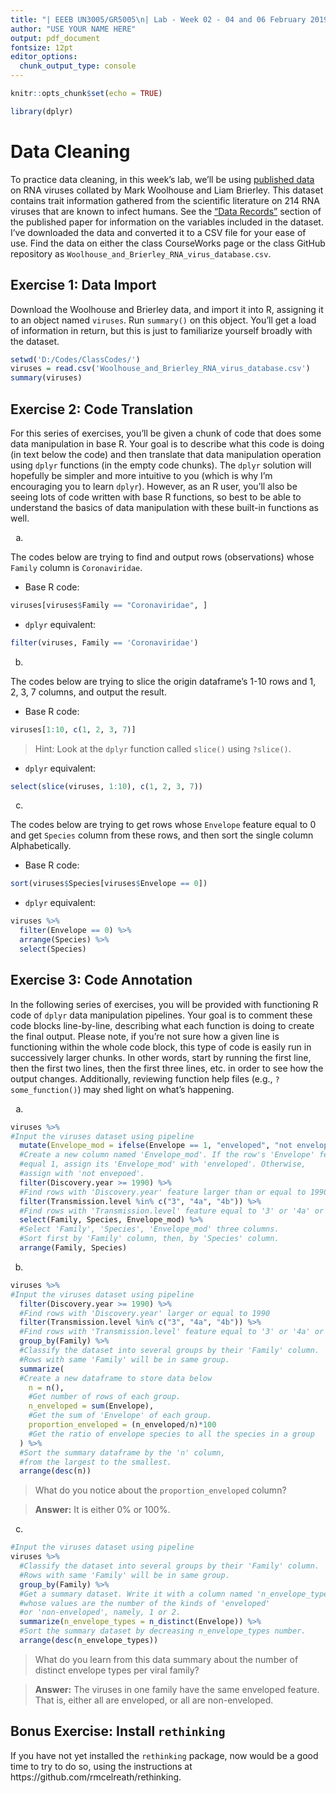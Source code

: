 ---
title: "| EEEB UN3005/GR5005\n| Lab - Week 02 - 04 and 06 February 2019"
author: "USE YOUR NAME HERE"
output: pdf_document
fontsize: 12pt
editor_options: 
  chunk_output_type: console
---

```{r setup, include = FALSE}

knitr::opts_chunk$set(echo = TRUE)

library(dplyr)
```


# Data Cleaning

To practice data cleaning, in this week's lab, we'll be using [published data](https://www.nature.com/articles/sdata201817) on RNA viruses collated by Mark Woolhouse and Liam Brierley. This dataset contains trait information gathered from the scientific literature on 214 RNA viruses that are known to infect humans. See the ["Data Records"](https://www.nature.com/articles/sdata201817#data-records) section of the published paper for information on the variables included in the dataset. I've downloaded the data and converted it to a CSV file for your ease of use. Find the data on either the class CourseWorks page or the class GitHub repository as `Woolhouse_and_Brierley_RNA_virus_database.csv`. 


## Exercise 1: Data Import

Download the Woolhouse and Brierley data, and import it into R, assigning it to an object named `viruses`. Run `summary()` on this object. You'll get a load of information in return, but this is just to familiarize yourself broadly with the dataset.

```{r}
setwd('D:/Codes/ClassCodes/')
viruses = read.csv('Woolhouse_and_Brierley_RNA_virus_database.csv')
summary(viruses)
```


## Exercise 2: Code Translation

For this series of exercises, you'll be given a chunk of code that does some data manipulation in base R. Your goal is to describe what this code is doing (in text below the code) and then translate that data manipulation operation using `dplyr` functions (in the empty code chunks). The `dplyr` solution will hopefully be simpler and more intuitive to you (which is why I'm encouraging you to learn `dplyr`). However, as an R user, you'll also be seeing lots of code written with base R functions, so best to be able to understand the basics of data manipulation with these built-in functions as well.

a) 

The codes below are trying to find and output rows (observations) whose `Family` column is `Coronaviridae`.
  
- Base R code:

```{r}

viruses[viruses$Family == "Coronaviridae", ]
```

- `dplyr` equivalent: 

```{r}
filter(viruses, Family == 'Coronaviridae')
```

b)

The codes below are trying to slice the origin dataframe's 1-10 rows and 1, 2, 3, 7 columns, and output the result.

- Base R code:

```{r}

viruses[1:10, c(1, 2, 3, 7)]
```

> Hint: Look at the `dplyr` function called `slice()` using `?slice()`.

- `dplyr` equivalent:

```{r}
select(slice(viruses, 1:10), c(1, 2, 3, 7))
```

c)

The codes below are trying to get rows whose `Envelope` feature equal to 0 and get `Species` column from these rows, and then sort the single column Alphabetically.

- Base R code:

```{r}

sort(viruses$Species[viruses$Envelope == 0])
```

- `dplyr` equivalent:

```{r}
viruses %>%
  filter(Envelope == 0) %>%
  arrange(Species) %>%
  select(Species)
```


## Exercise 3: Code Annotation

In the following series of exercises, you will be provided with functioning R code of `dplyr` data manipulation pipelines. Your goal is to comment these code blocks line-by-line, describing what each function is doing to create the final output. Please note, if you're not sure how a given line is functioning within the whole code block, this type of code is easily run in successively larger chunks. In other words, start by running the first line, then the first two lines, then the first three lines, etc. in order to see how the output changes. Additionally, reviewing function help files (e.g., `?some_function()`) may shed light on what's happening.

a)

```{r}

viruses %>%
#Input the viruses dataset using pipeline
  mutate(Envelope_mod = ifelse(Envelope == 1, "enveloped", "not enveloped")) %>%
  #Create a new column named 'Envelope_mod'. If the row's 'Envelope' feature
  #equal 1, assign its 'Envelope_mod' with 'enveloped'. Otherwise,
  #assign with 'not envepoed'.
  filter(Discovery.year >= 1990) %>%
  #Find rows with 'Discovery.year' feature larger than or equal to 1990.
  filter(Transmission.level %in% c("3", "4a", "4b")) %>%
  #Find rows with 'Transmission.level' feature equal to '3' or '4a' or '4b'.
  select(Family, Species, Envelope_mod) %>%
  #Select 'Family', 'Species', 'Envelope_mod' three columns.
  #Sort first by 'Family' column, then, by 'Species' column.
  arrange(Family, Species)
```

b)

```{r}

viruses %>%
#Input the viruses dataset using pipeline
  filter(Discovery.year >= 1990) %>%
  #Find rows with 'Discovery.year' larger or equal to 1990
  filter(Transmission.level %in% c("3", "4a", "4b")) %>%
  #Find rows with 'Transmission.level' feature equal to '3' or '4a' or '4b'.
  group_by(Family) %>%
  #Classify the dataset into several groups by their 'Family' column.
  #Rows with same 'Family' will be in same group.
  summarize(
  #Create a new dataframe to store data below
    n = n(),
    #Get number of rows of each group.
    n_enveloped = sum(Envelope),
    #Get the sum of 'Envelope' of each group.
    proportion_enveloped = (n_enveloped/n)*100
    #Get the ratio of envelope species to all the species in a group
  ) %>%
  #Sort the summary dataframe by the 'n' column,
  #from the largest to the smallest.
  arrange(desc(n))
```

> What do you notice about the `proportion_enveloped` column?

> **Answer:** It is either 0% or 100%.

c)

```{r}
#Input the viruses dataset using pipeline
viruses %>%
  #Classify the dataset into several groups by their 'Family' column.
  #Rows with same 'Family' will be in same group.
  group_by(Family) %>%
  #Get a summary dataset. Write it with a column named 'n_envelope_types'
  #whose values are the number of the kinds of 'enveloped'
  #or 'non-enveloped', namely, 1 or 2.
  summarize(n_envelope_types = n_distinct(Envelope)) %>%
  #Sort the summary dataset by decreasing n_envelope_types number.
  arrange(desc(n_envelope_types))
```

> What do you learn from this data summary about the number of distinct envelope types per viral family?

> **Answer:** The viruses in one family have the same enveloped feature. That is, either all are enveloped, or all are non-enveloped.


## Bonus Exercise: Install `rethinking`

If you have not yet installed the `rethinking` package, now would be a good time to try to do so, using the instructions at https://github.com/rmcelreath/rethinking.